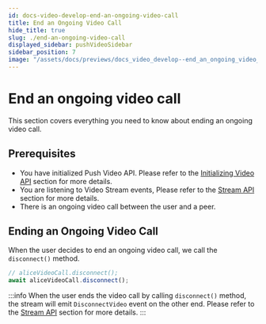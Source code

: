 ```yaml
---
id: docs-video-develop-end-an-ongoing-video-call
title: End an Ongoing Video Call
hide_title: true
slug: ./end-an-ongoing-video-call
displayed_sidebar: pushVideoSidebar
sidebar_position: 7
image: "/assets/docs/previews/docs_video_develop--end_an_ongoing_video_call.png"
---
```


# End an ongoing video call

This section covers everything you need to know about ending an ongoing video call.

<head>
  <title>Ending an Ongoing Video Call | Push Video | Push Documentation</title>
</head>

## Prerequisites

- You have initialized Push Video API. Please refer to the [Initializing Video API](../initializing-video-api) section for more details.
- You are listening to Video Stream events, Please refer to the [Stream API](../stream-video) section for more details.
- There is an ongoing video call between the user and a peer.

## Ending an Ongoing Video Call

When the user decides to end an ongoing video call, we call the `disconnect()` method.

```typescript
// aliceVideoCall.disconnect();
await aliceVideoCall.disconnect();
```

:::info
When the user ends the video call by calling `disconnect()` method, the stream will emit `DisconnectVideo` event on the other end. Please refer to the [Stream API](../stream-video) section for more details.
:::
